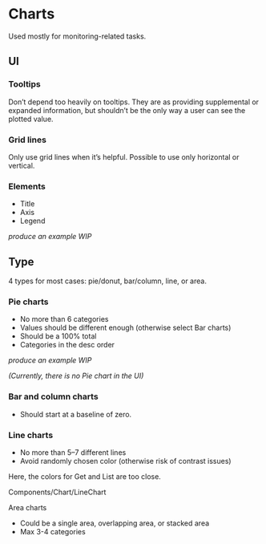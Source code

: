 
<Meta title="Guideline/Chart" />

# Charts

Used mostly for monitoring-related tasks.

## UI

### Tooltips

Don’t depend too heavily on tooltips. They are as providing supplemental or expanded information, but shouldn’t be the only way a user can see the plotted value.

### Grid lines

Only use grid lines when it’s helpful. Possible to use only horizontal or vertical.

### Elements

- Title
- Axis
- Legend

_produce an example WIP_

## Type

4 types for most cases: pie/donut, bar/column, line, or area.

### Pie charts

- No more than 6 categories
- Values should be different enough (otherwise select Bar charts)
- Should be a 100% total
- Categories in the desc order

_produce an example WIP_

_(Currently, there is no Pie chart in the UI)_

### Bar and column charts

- Should start at a baseline of zero.

<ChartExample />

### Line charts

- No more than 5–7 different lines
- Avoid randomly chosen color (otherwise risk of contrast issues)

Here, the colors for Get and List are too close.

Components/Chart/LineChart

Area charts

- Could be a single area, overlapping area, or stacked area
- Max 3-4 categories

<SuccessBanner />
